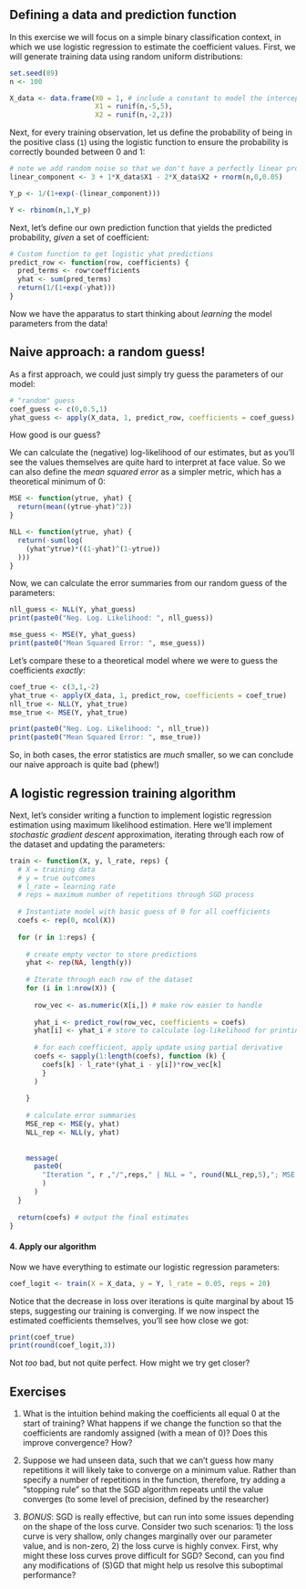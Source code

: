 ## Defining a data and prediction function

In this exercise we will focus on a simple binary classification context, in which we use logistic regression to estimate the coefficient values. First, we will generate training data using random uniform distributions:
```r
set.seed(89)
n <- 100

X_data <- data.frame(X0 = 1, # include a constant to model the intercept
                     X1 = runif(n,-5,5),
                     X2 = runif(n,-2,2))
```

Next, for every training observation, let us define the probability of being in the positive class (`1`) using the logistic function to ensure the probability is correctly bounded between 0 and 1:

```r
# note we add random noise so that we don't have a perfectly linear problem
linear_component <- 3 + 1*X_data$X1 - 2*X_data$X2 + rnorm(n,0,0.05)

Y_p <- 1/(1+exp(-(linear_component)))

Y <- rbinom(n,1,Y_p)
```

Next, let's define our own prediction function that yields the predicted probability, *given* a set of coefficient:

```r
# Custom function to get logistic yhat predictions
predict_row <- function(row, coefficients) {
  pred_terms <- row*coefficients
  yhat <- sum(pred_terms)
  return(1/(1+exp(-yhat)))
}
```

Now we have the apparatus to start thinking about *learning* the model parameters from the data!

## Naive approach: a random guess!

As a first approach, we could just simply try guess the parameters of our model:

```r
# "random" guess
coef_guess <- c(0,0.5,1)
yhat_guess <- apply(X_data, 1, predict_row, coefficients = coef_guess)
```

How good is our guess? 

We can calculate the (negative) log-likelihood of our estimates, but as you'll see the values themselves are quite hard to interpret at face value. So we can also define the *mean squared error* as a simpler metric, which has a theoretical minimum of 0:

```r
MSE <- function(ytrue, yhat) {
  return(mean((ytrue-yhat)^2))
}

NLL <- function(ytrue, yhat) {
  return(-sum(log(
    (yhat^ytrue)*((1-yhat)^(1-ytrue))
  )))
}

```

Now, we can calculate the error summaries from our random guess of the parameters:
```r
nll_guess <- NLL(Y, yhat_guess)
print(paste0("Neg. Log. Likelihood: ", nll_guess))

mse_guess <- MSE(Y, yhat_guess)
print(paste0("Mean Squared Error: ", mse_guess))
```

Let's compare these to a theoretical model where we were to guess the coefficients *exactly*:

```r
coef_true <- c(3,1,-2)
yhat_true <- apply(X_data, 1, predict_row, coefficients = coef_true)
nll_true <- NLL(Y, yhat_true)
mse_true <- MSE(Y, yhat_true)

print(paste0("Neg. Log. Likelihood: ", nll_true))
print(paste0("Mean Squared Error: ", mse_true))
```

So, in both cases, the error statistics are *much* smaller, so we can conclude our naive approach is quite bad (phew!)

## A logistic regression training algorithm

Next, let's consider writing a function to implement logistic regression estimation using maximum likelihood estimation. Here we'll implement *stochastic gradient descent* approximation, iterating through each row of the dataset and updating the parameters:

```r
train <- function(X, y, l_rate, reps) {
  # X = training data
  # y = true outcomes
  # l_rate = learning rate
  # reps = maximum number of repetitions through SGD process
  
  # Instantiate model with basic guess of 0 for all coefficients 
  coefs <- rep(0, ncol(X))
  
  for (r in 1:reps) {
    
    # create empty vector to store predictions
    yhat <- rep(NA, length(y))
    
    # Iterate through each row of the dataset
    for (i in 1:nrow(X)) {
      
      row_vec <- as.numeric(X[i,]) # make row easier to handle
      
      yhat_i <- predict_row(row_vec, coefficients = coefs)
      yhat[i] <- yhat_i # store to calculate log-likelihood for printing
      
      # for each coefficient, apply update using partial derivative
      coefs <- sapply(1:length(coefs), function (k) {
        coefs[k] - l_rate*(yhat_i - y[i])*row_vec[k]
        }
      )
      
    }
    
    # calculate error summaries
    MSE_rep <- MSE(y, yhat)
    NLL_rep <- NLL(y, yhat)
    
    
    message(
      paste0(
        "Iteration ", r ,"/",reps," | NLL = ", round(NLL_rep,5),"; MSE = ", round(MSE_rep,5)
        )
      )
  }
  
  return(coefs) # output the final estimates
}
```

#### 4. Apply our algorithm ####

Now we have everything to estimate our logistic regression parameters:

```r
coef_logit <- train(X = X_data, y = Y, l_rate = 0.05, reps = 20)
```

Notice that the decrease in loss over iterations is quite marginal by about 15 steps, suggesting our training is converging. If we now inspect the estimated coefficients themselves, you'll see how close we got:

```r
print(coef_true)
print(round(coef_logit,3))
```

Not *too* bad, but not quite perfect. How might we try get closer?

## Exercises

1. What is the intuition behind making the coefficients all equal 0 at the start of training? What happens if we change the function so that the coefficients are randomly assigned (with a mean of 0)? Does this improve convergence? How?

2. Suppose we had unseen data, such that we can't guess how many repetitions it will likely take to converge on a minimum value. Rather than specify a number of repetitions in the function, therefore, try adding a "stopping rule" so that the SGD algorithm repeats until the value converges (to some level of precision, defined by the researcher)

3. *BONUS*: SGD is really effective, but can run into some issues depending on the shape of the loss curve. Consider two such scenarios: 1) the loss curve is very shallow, only changes marginally over our parameter value, and is non-zero, 2) the loss curve is highly convex. First, why might these loss curves prove difficult for SGD? Second, can you find any modifications of (S)GD that might help us resolve this suboptimal performance?
